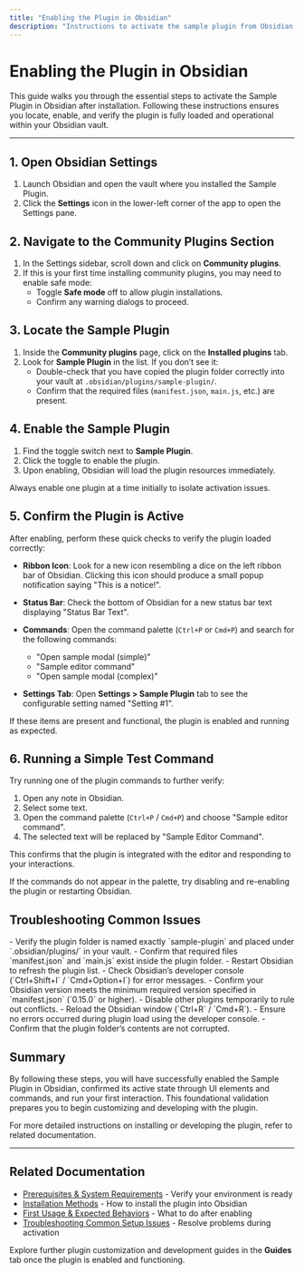 ```yaml
---
title: "Enabling the Plugin in Obsidian"
description: "Instructions to activate the sample plugin from Obsidian’s Settings after installation. This page clarifies how to locate, enable, and perform an initial check to confirm the plugin is loaded properly, ensuring a functional start."
---
```


# Enabling the Plugin in Obsidian

This guide walks you through the essential steps to activate the Sample Plugin in Obsidian after installation. Following these instructions ensures you locate, enable, and verify the plugin is fully loaded and operational within your Obsidian vault.

---

## 1. Open Obsidian Settings

1. Launch Obsidian and open the vault where you installed the Sample Plugin.
2. Click the **Settings** icon in the lower-left corner of the app to open the Settings pane.

## 2. Navigate to the Community Plugins Section

1. In the Settings sidebar, scroll down and click on **Community plugins**.
2. If this is your first time installing community plugins, you may need to enable safe mode:
   - Toggle **Safe mode** off to allow plugin installations.
   - Confirm any warning dialogs to proceed.

## 3. Locate the Sample Plugin

1. Inside the **Community plugins** page, click on the **Installed plugins** tab.
2. Look for **Sample Plugin** in the list. If you don’t see it:
   - Double-check that you have copied the plugin folder correctly into your vault at `.obsidian/plugins/sample-plugin/`.
   - Confirm that the required files (`manifest.json`, `main.js`, etc.) are present.

## 4. Enable the Sample Plugin

1. Find the toggle switch next to **Sample Plugin**.
2. Click the toggle to enable the plugin.
3. Upon enabling, Obsidian will load the plugin resources immediately.

<Tip>
Always enable one plugin at a time initially to isolate activation issues.
</Tip>

## 5. Confirm the Plugin is Active

After enabling, perform these quick checks to verify the plugin loaded correctly:

- **Ribbon Icon**: Look for a new icon resembling a dice on the left ribbon bar of Obsidian. Clicking this icon should produce a small popup notification saying "This is a notice!".

- **Status Bar**: Check the bottom of Obsidian for a new status bar text displaying "Status Bar Text".

- **Commands**: Open the command palette (`Ctrl+P` or `Cmd+P`) and search for the following commands:
  - "Open sample modal (simple)"
  - "Sample editor command"
  - "Open sample modal (complex)"

- **Settings Tab**: Open **Settings > Sample Plugin** tab to see the configurable setting named "Setting #1".

If these items are present and functional, the plugin is enabled and running as expected.

## 6. Running a Simple Test Command

Try running one of the plugin commands to further verify:

1. Open any note in Obsidian.
2. Select some text.
3. Open the command palette (`Ctrl+P` / `Cmd+P`) and choose "Sample editor command".
4. The selected text will be replaced by "Sample Editor Command".

This confirms that the plugin is integrated with the editor and responding to your interactions.

<Tip>
If the commands do not appear in the palette, try disabling and re-enabling the plugin or restarting Obsidian.
</Tip>

## Troubleshooting Common Issues

<AccordionGroup title="Troubleshooting Plugin Activation">
<Accordion title="The Sample Plugin Does Not Appear in Installed Plugins">
- Verify the plugin folder is named exactly `sample-plugin` and placed under `.obsidian/plugins/` in your vault.
- Confirm that required files `manifest.json` and `main.js` exist inside the plugin folder.
- Restart Obsidian to refresh the plugin list.
</Accordion>
<Accordion title="Plugin Fails to Enable or Throws Errors">
- Check Obsidian’s developer console (`Ctrl+Shift+I` / `Cmd+Option+I`) for error messages.
- Confirm your Obsidian version meets the minimum required version specified in `manifest.json` (`0.15.0` or higher).
- Disable other plugins temporarily to rule out conflicts.
</Accordion>
<Accordion title="Ribbon Icon or Commands Not Visible After Enabling">
- Reload the Obsidian window (`Ctrl+R` / `Cmd+R`).
- Ensure no errors occurred during plugin load using the developer console.
- Confirm that the plugin folder’s contents are not corrupted.
</Accordion>
</AccordionGroup>

## Summary

By following these steps, you will have successfully enabled the Sample Plugin in Obsidian, confirmed its active state through UI elements and commands, and run your first interaction. This foundational validation prepares you to begin customizing and developing with the plugin.

For more detailed instructions on installing or developing the plugin, refer to related documentation.

---

## Related Documentation

- [Prerequisites & System Requirements](../setup-installation/prerequisites.md) - Verify your environment is ready
- [Installation Methods](../setup-installation/plugin-installation.md) - How to install the plugin into Obsidian
- [First Usage & Expected Behaviors](../first-run-validation/initial-usage.md) - What to do after enabling
- [Troubleshooting Common Setup Issues](../first-run-validation/troubleshooting.md) - Resolve problems during activation

Explore further plugin customization and development guides in the **Guides** tab once the plugin is enabled and functioning.